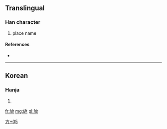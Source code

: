 ==Translingual==

===Han character===
{{Han char|rn=70|rad=方|as=05|sn=9|four=|canj=卜尸戈火 (YSIF)}}

# place name

====References====
* {{Han ref|kx=0482.101|dj=0844.060|hdz=32177.011|uh=65C0|ud=26048}}

----

==Korean==

===Hanja===
{{ko-hanja|hangeul=[[며]]|eumhun=|rv=myeo|mr=myŏ|y=mye}}

# {{defn|lang=ko|sort=方05}}

[[Category:Korean-only CJKV Characters|方+05]]

[[fr:旀]]
[[mg:旀]]
[[pl:旀]]